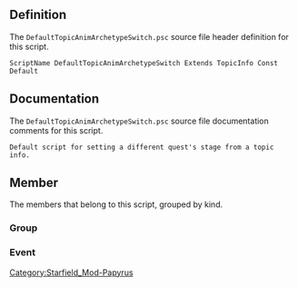 {{Script_Object_Summary
| title = DefaultTopicAnimArchetypeSwitch
| name = [[SFM:Script-DefaultTopicAnimArchetypeSwitch|DefaultTopicAnimArchetypeSwitch]]
| extends = [[SFM:Script-TopicInfo|TopicInfo]] → [[SFM:Script-Form|Form]] → [[SFM:Script-ScriptObject|ScriptObject]]
| flags = Const, Default
}}


== Definition ==
The <code>DefaultTopicAnimArchetypeSwitch.psc</code> source file header definition for this script.

<source lang="papyrus">
ScriptName DefaultTopicAnimArchetypeSwitch Extends TopicInfo Const Default
</source>


== Documentation ==
The <code>DefaultTopicAnimArchetypeSwitch.psc</code> source file documentation comments for this script.

<source>
Default script for setting a different quest's stage from a topic info.
</source>


== Member ==
The members that belong to this script, grouped by kind.

=== Group ===
{{Script_Object_Member_Summary
| title = KeywordArchetypes
| script = [[SFM:Script-DefaultTopicAnimArchetypeSwitch|DefaultTopicAnimArchetypeSwitch]]
| name = [[SFM:Script-DefaultTopicAnimArchetypeSwitch/KeywordArchetypes|KeywordArchetypes]]
| kind = Group
}}

=== Event ===
{{Script_Object_Member_Summary
| title = OnBegin
| script = [[SFM:Script-DefaultTopicAnimArchetypeSwitch|DefaultTopicAnimArchetypeSwitch]]
| name = [[SFM:Script-DefaultTopicAnimArchetypeSwitch/OnBegin|OnBegin]]
| kind = Event
| parameters = ObjectReference akSpeakerRef, bool abHasBeenSaid
}}

{{Script_Object_Member_Summary
| title = OnEnd
| script = [[SFM:Script-DefaultTopicAnimArchetypeSwitch|DefaultTopicAnimArchetypeSwitch]]
| name = [[SFM:Script-DefaultTopicAnimArchetypeSwitch/OnEnd|OnEnd]]
| kind = Event
| parameters = ObjectReference akSpeakerRef, bool abHasBeenSaid
}}


[[Category:Starfield_Mod-Papyrus]]
